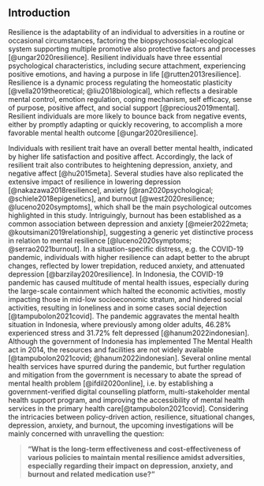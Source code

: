 ## Introduction

Resilience is the adaptability of an individual to adversities in a routine or
occasional circumstances, factoring the biopsychososcial-ecological system
supporting multiple promotive also protective factors and processes
[@ungar2020resilience]. Resilient individuals have three essential
psychological characteristics, including secure attachment, experiencing
positive emotions, and having a purpose in life [@rutten2013resilience].
Resilience is a dynamic process regulating the homeostatic plasticity
[@vella2019theoretical; @liu2018biological], which reflects a desirable mental
control, emotion regulation, coping mechanism, self efficacy, sense of purpose,
positive affect, and social support [@precious2019mental]. Resilient
individuals are more likely to bounce back from negative events, either by
promptly adapting or quickly recovering, to accomplish a more favorable mental
health outcome [@ungar2020resilience].

Individuals with resilient trait have an overall better mental health,
indicated by higher life satisfaction and positive affect. Accordingly, the
lack of resilient trait also contributes to heightening depression, anxiety,
and negative affect [@hu2015meta]. Several studies have also replicated the
extensive impact of resilience in lowering depression
[@nakazawa2018resilience], anxiety [@ran2020psychological;
@schiele2018epigenetics], and burnout [@west2020resilience;
@luceno2020symptoms], which shall be the main psychological outcomes
highlighted in this study. Intriguingly, burnout has been established as a
common association between depression and anxiety [@meier2022meta;
@koutsimani2019relationship], suggesting a generic yet distinctive process in
relation to mental resilience [@luceno2020symptoms; @serrao2021burnout]. In a
situation-specific distress, e.g. the COVID-19 pandemic, individuals with
higher resilience can adapt better to the abrupt changes, reflected by lower
trepidation, reduced anxiety, and attenuated depression
[@barzilay2020resilience]. In Indonesia, the COVID-19 pandemic has caused
multitude of mental health issues, especially during the large-scale
containment which halted the economic activities, mostly impacting those in
mid-low socioeconomic stratum, and hindered social activities, resulting in
loneliness and in some cases social dejection [@tampubolon2021covid]. The
pandemic aggravates the mental health situation in Indonesia, where previously
among older adults, 46.28% experienced stress and 31.72% felt depressed
[@hanum2022indonesian]. Although the government of Indonesia has implemented
The Mental Health act in 2014, the resources and facilities are not widely
available [@tampubolon2021covid; @hanum2022indonesian]. Several online mental
health services have spurred during the pandemic, but further regulation and
mitigation from the government is necessary to abate the spread of mental
health problem [@ifdil2020online], i.e. by establishing a government-verified
digital counselling platform, multi-stakeholder mental health support program,
and improving the accessibility of mental health services in the primary health
care[@tampubolon2021covid]. Considering the intricacies between policy-driven
action, resilience, situational changes, depression, anxiety, and burnout, the
upcoming investigations will be mainly concerned with unravelling the question:

> **"What is the long-term effectiveness and cost-effectiveness of various
> policies to maintain mental resilience amidst adversities, especially
> regarding their impact on depression, anxiety, and burnout and related
> medication use?"**

